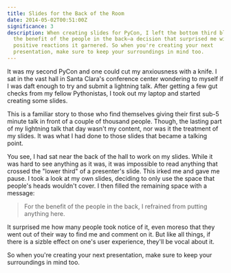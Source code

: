 ```yaml
---
title: Slides for the Back of the Room
date: 2014-05-02T00:51:00Z
significance: 3
description: When creating slides for PyCon, I left the bottom third blank for
  the benefit of the people in the back—a decision that surprised me with the
  positive reactions it garnered. So when you're creating your next
  presentation, make sure to keep your surroundings in mind too.
---
```


It was my second PyCon and one could cut my anxiousness with a knife. I sat in the vast hall in Santa Clara's conference center wondering to myself if I was daft enough to try and submit a lightning talk. After getting a few gut checks from my fellow Pythonistas, I took out my laptop and started creating some slides.

This is a familiar story to those who find themselves giving their first sub-5 minute talk in front of a couple of thousand people. Though, the lasting part of my lightning talk that day wasn't my content, nor was it the treatment of my slides. It was what I had done to those slides that became a talking point.

You see, I had sat near the back of the hall to work on my slides. While it was hard to see anything as it was, it was impossible to read anything that crossed the "lower third" of a presenter's slide. This irked me and gave me pause. I took a look at my own slides, deciding to only use the space that people's heads wouldn't cover. I then filled the remaining space with a message:

> For the benefit of the people in the back, I refrained from putting anything here.

It surprised me how many people took notice of it, even moreso that they went out of their way to find me and comment on it. But like all things, if there is a sizble effect on one's user experience, they'll be vocal about it.

<div class="speakerdeck-container">
  <script
    async
    class="speakerdeck-embed"
    data-id="4f5e1b78ad819b0022022b6d"
    data-ratio="1.33333333333333"
    src="//speakerdeck.com/assets/embed.js">
  </script>
</div>

So when you're creating your next presentation, make sure to keep your surroundings in mind too.
